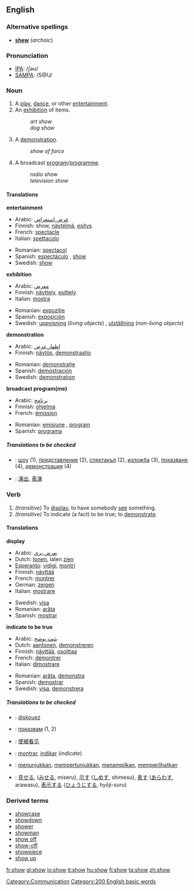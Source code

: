 ==English==

{{rank|understand|fine|law|432|show|terms|sort|town}}

===Alternative spellings===
* '''[[shew]]''' (''archaic'')

===Pronunciation===
*[[IPA]]: /ʃəʊ/
*[[SAMPA]]: /S@U/

===Noun===
{{en-noun|show|shows}}

#A [[play]], [[dance]], or other [[entertainment]].
#An [[exhibition]] of items.
#:''art show''
#:''dog show''
#A [[demonstration]].
#:''show of force''
#A broadcast [[program]]/[[programme]].
#:''radio show''
#:''television show''

====Translations====
'''entertainment'''
{{top}}
*Arabic: [[عرض]],[[استعراض]] {{m}}
*Finnish: show, [[näytelmä]], [[esitys]]
*French: [[spectacle#French|spectacle]] {{m}}
*Italian: [[spettacolo#Italian|spettacolo]] {{m}}
{{mid}}
*Romanian: [[spectacol]] {{n}}
*Spanish: [[espectáculo]] {{m}}, [[show]] {{m}} 
*Swedish: [[show#Swedish|show]] {{c}}
{{bottom}}

'''exhibition'''
{{top}}
*Arabic: [[معرض]] {{m}}
*Finnish: [[näyttely]], [[esittely]]
*Italian: [[mostra#Italian|mostra]] {{f}}
{{mid}}
*Romanian: [[expoziţie]] {{f}}
*Spanish: [[exposición]] {{f}} 
*Swedish: [[uppvisning]] (''living objects'') {{c}}, [[utställning]] (''non-living objects'') {{c}}
{{bottom}}

'''demonstration'''
{{top}}
*Arabic: [[إظهار]],[[عرض]]
*Finnish: [[näytös]], [[demonstraatio]]
{{mid}}
*Romanian: [[demonstraţie]] {{f}}
*Spanish: [[demostración]] {{f}} 
*Swedish: [[demonstration#Swedish|demonstration]]
{{bottom}}

'''broadcast program(me)'''
{{top}}
*Arabic: [[برنامج]] {{m}}
*Finnish: [[ohjelma]]
*French: [[émission]] {{m}}
{{mid}}
*Romanian: [[emisiune]] {{f}}, [[program]] {{f}}
*Spanish: [[programa]] {{m}} 
{{bottom}}

=====Translations to be checked=====
<!--Remove this section once all of the translations below have been moved into the tables above.-->
{{checktrans}}

*{{ttbc|Bulgarian}}: [[шоу]] {{n}} (1), [[представление]] {{n}} (2), [[спектакъл]] {{n}} (2), [[изложба]] {{f}} (3), [[показване]] {{n}} (4), [[демонстрация]] {{f}} (4)
*{{ttbc|Chinese}}: [[演出]], [[表演]]

===Verb===
{{irregverb|'''to show'''|'''[[shows]]'''|'''[[showed]]'''|'''[[shown]]'''|'''[[showing]]'''}}

#''(transitive)'' To [[display]], to have somebody [[see]] something.
#''(transitive)'' To indicate (a fact) to be true; to [[demonstrate]].

====Translations====
'''display'''
{{top}}
* Arabic: [[يعرض]],[[يري]] {{m}}
*Dutch: [[tonen]], laten [[zien]]
*[[Esperanto]]: [[vidigi]], [[montri]]
*Finnish: [[näyttää]]
*French: [[montrer]]
*German: [[zeigen]]
*Italian: [[mostrare]]
{{mid}}
*Swedish: [[visa#Swedish|visa]]
*Romanian: [[arăta]]
*Spanish: [[mostrar]] 
{{bottom}}

'''indicate to be true'''
{{top}}
* Arabic: [[يثبت]],[[يوضح]] {{m}}
*Dutch: [[aantonen]], [[demonstreren]]
*Finnish: [[näyttää]], [[osoittaa]]
*French: [[démontrer]]
*Italian: [[dimostrare]]
{{mid}}
*Romanian: [[arăta]], [[demonstra]]
*Spanish: [[demostrar]] 
*Swedish: [[visa#Swedish|visa]], [[demonstrera]]
{{bottom}}

=====Translations to be checked=====
<!--Remove this section once all of the translations below have been moved into the tables above.-->
{{checktrans}}
*{{ttbc|Breton}}: [[diskouez]]
*{{ttbc|Bulgarian}}: [[показвам]] (1, 2)
*{{ttbc|Chinese}}: [[使被看见]]
*{{ttbc|Ido}}: [[montrar]], [[indikar]] (''indicate'')
*{{ttbc|Indonesian}}: [[tunjuk|menunjukkan]], [[tunjuk|mempertunjukkan]], [[tampil|menampilkan]], [[lihat|memperlihatkan]]
*{{ttbc|Japanese}}: [[見せる]], ([[みせる]], miseru), [[示す]] ([[しめす]], shimesu), [[表す]] ([[あらわす]], arawasu), [[表示]]する ([[ひょうじ]]する, hyōji-suru) 

===Derived terms===
*[[showcase]]
*[[showdown]]
*[[shower]]
*[[showman]]
*[[show off]]<!--verb-->
*[[show-off]]<!--noun-->
*[[showpiece]]
*[[show up]]

[[Category:Communication]]
[[Category:200 English basic words]]

[[fr:show]]
[[gl:show]]
[[io:show]]
[[it:show]]
[[hu:show]]
[[fi:show]]
[[ta:show]]
[[zh:show]]
